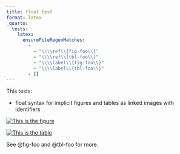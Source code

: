 ```yaml
---
title: float test
format: latex
_quarto:
  tests:
    latex:
      ensureFileRegexMatches:
        - 
          - "\\\\ref\\{fig-foo\\}"
          - "\\\\ref\\{tbl-foo\\}"
          - "\\\\label\\{fig-foo\\}"
          - "\\\\label\\{tbl-foo\\}"
        - []
---
```


This tests:

- float syntax for implicit figures and tables as linked images with identifiers

[![This is the figure](img/surus.jpg){#fig-foo}](https://www.example.com/)

[![This is the table](img/surus.jpg){#tbl-foo}](https://www.example.com/)

See @fig-foo and @tbl-foo for more.